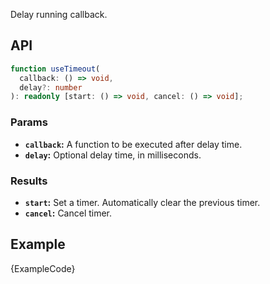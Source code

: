 
Delay running callback.

## API

```ts
function useTimeout(
  callback: () => void,
  delay?: number
): readonly [start: () => void, cancel: () => void];
```

### Params

- **`callback`:** A function to be executed after delay time.
- **`delay`:** Optional delay time, in milliseconds.

### Results

- **`start`:** Set a timer. Automatically clear the previous timer.
- **`cancel`:** Cancel timer.

## Example

<ExampleBlock>
  <Example />
</ExampleBlock>
<CodeBlock language="tsx">{ExampleCode}</CodeBlock>
